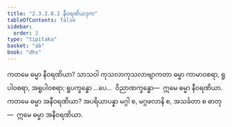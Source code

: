 ```yaml
---
title: "2.3.2.8.2 နီဝရဏိယဒုက"
tableOfContents: false
sidebar:
  order: 2
type: "tipitaka"
basket: "ab"
book: "dhs"
---
```



<DynamicBreadcrumb />

<Division number="1170" book="dhs" e="ch" v="29" p="234">

<Paragraph number="1865" book="dhs">
ကတမေ ဓမ္မာ နီဝရဏိယာ? သာသဝါ ကုသလာကုသလာဗျာကတာ ဓမ္မာ ကာမာဝစရာ, ရူပါဝစရာ, အရူပါဝစရာ; ရူပက္ခန္ဓော …ပေ…  ဝိညာဏက္ခန္ဓော—  ဣမေ ဓမ္မာ နီဝရဏိယာ.
</Paragraph>

</Division>
<Division number="1171" book="dhs" e="ch" v="29" p="234">

<Paragraph number="1866" book="dhs">
ကတမေ ဓမ္မာ အနီဝရဏိယာ? အပရိယာပန္နာ မဂ္ဂါ စ, မဂ္ဂဖလာနိ စ, အသင်္ခတာ စ ဓာတု—  ဣမေ ဓမ္မာ အနီဝရဏိယာ.
</Paragraph>
</Division>